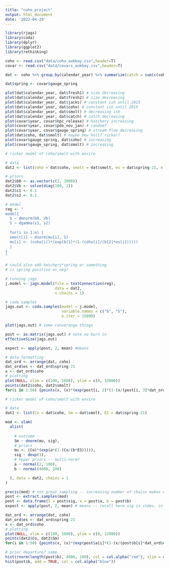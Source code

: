 ---
title: "coho_project"
output: html_document
date: '2022-04-29'
---

```{r setup}

library(rjags)
library(coda)
library(dplyr)
library(ggplot2)
library(rethinking)

coho <- read.csv("data/coho_aukbay.csv",header=T)
covar <- read.csv("data/covars_aukbay.csv",header=T)

```

```{r data formatting}

dat <- coho %>% group_by(calendar_year) %>% summarize(catch = sum(c(coho_troll_catch, coho_seine_catch, coho_gillnet_catch, coho_sport_catch)), fresh1 = X1.1_mean_length, fresh2 = X2.1_mean_length, jacks = coho_jack, coho = coho_adult, smolt = total_smolt)

dat$spring <- covar$gauge_spring

plot(dat$calendar_year, dat$fresh1) # size decreasing
plot(dat$calendar_year, dat$fresh2) # size decreasing
plot(dat$calendar_year, dat$jacks) # constant ish until 2015
plot(dat$calendar_year, dat$coho) # constant ish until 2015
plot(dat$calendar_year, dat$smolt) # decreasing ish
plot(dat$calendar_year, dat$catch) # catch decreasing
plot(covar$year, covar$hpc_release) # hatchery increasing
plot(covar$year, covar$pdo_nov_jan) # random?
plot(covar$year, covar$gauge_spring) # stream flow decreasing
plot(dat$coho, dat$smolt) # maybe bev holt? ricker?
plot(covar$gauge_spring, dat$coho) # increasing
plot(covar$gauge_spring, dat$smolt) # increasing

```

```{r rjags ricker with enviro, message=FALSE}

# ricker model of coho/smolt with enviro

# data
dat2 <- list(coho = dat$coho, smolt = dat$smolt, es = dat$spring-21, n = length(dat$smolt))

# priors
dat2$b0 <- as.vector(c(2, 3000))
dat2$Vb <- solve(diag(100, 2))
dat2$s1 <- 0.1
dat2$s2 <- 0.1

# model
reg <- "
model{
  b ~ dmnorm(b0, Vb)
  S ~ dgamma(s1, s2)
  
  for(i in 1:n) {
  smolt[i] ~ dnorm(mu[i], S)
  mu[i] <- (coho[i])*(exp(b[1]*(1-(coho[i]/(b[2]*es[i])))))
  }
}
" 

# could also add hatchery*spring or something
# is spring positive or neg?

# running jags
j.model <- jags.model(file = textConnection(reg), 
                      data = dat2,
                      n.chains = 1)

# coda samples
jags.out <- coda.samples(model = j.model, 
                         variable.names = c("b", "S"), 
                         n.iter = 15000)

plot(jags.out) # some converange things

post <- as.matrix(jags.out) # note no burn in
effectiveSize(jags.out)

expect <- apply(post, 2, mean) #means

# data formatting
dat_ord <- arrange(dat, coho)
dat_ord$es <- dat_ord$spring-21
x <- dat_ord$coho
# plotting
plot(NULL, xlim = c(100, 1600), ylim = c(0, 12000))
points(dat2$coho, dat2$smolt)
for(i in 1:50) {points(x, (x)*(exp(post[i, 2]*(1-(x/(post[i, 3]*dat_ord$es))))), add=TRUE, col = col.alpha("blue", 0.2))} # set of posterior expectations... okay

```

```{r stan version plotting posterior, message=FALSE}

# ricker model of coho/smolt with enviro

# data
dat2 <- list(Co = dat$coho, Sm = dat$smolt, ES = dat$spring-21)

mod <- ulam(
  alist(
    
    # outcome 
    Sm ~ dnorm(mu, sig),
    # priors
    mu <- (Co)*(exp(a*(1-(Co/(b*ES))))),
    sig ~ dexp(1),
    # hyper priors -- multi-norm?
    a ~ normal(2, 100),
    b ~ normal(4000, 100)

  ), data = dat2, chains = 1
)

precis(mod) # not great sampling -- increasing number of chains makes worse
post <- extract.samples(mod)
post <- data.frame(S = post$sig, a = post$a, b = post$b)
expect <- apply(post, 2, mean) # means -- recall here sig is stdev, in jags sig is precision (and way worse, but more samples)

dat_ord <- arrange(dat, coho)
dat_ord$es <- dat_ord$spring-21
x <- dat_ord$coho
# plotting
plot(NULL, xlim = c(100, 1600), ylim = c(0, 12000))
points(dat2$Co, dat2$Sm)
for(i in 1:50) {points(x, (x)*(exp(post$a[i]*(1-(x/(post$b[i]*dat_ord$es))))), add=TRUE, col = col.alpha("red", 0.2))} # set of posterior expectations... okay

# prior departure? some
hist(rnorm(length(post$b), 4000, 100), col = col.alpha("red"), xlim = c(3500, 4500))
hist(post$b, add = TRUE, col = col.alpha("blue"))


```

